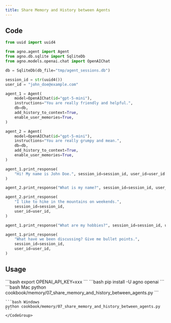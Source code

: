 ```yaml
---
title: Share Memory and History between Agents
---
```


## Code

```python cookbook/memory/07_share_memory_and_history_between_agents.py
from uuid import uuid4

from agno.agent import Agent
from agno.db.sqlite import SqliteDb
from agno.models.openai.chat import OpenAIChat

db = SqliteDb(db_file="tmp/agent_sessions.db")

session_id = str(uuid4())
user_id = "john_doe@example.com"

agent_1 = Agent(
    model=OpenAIChat(id="gpt-5-mini"),
    instructions="You are really friendly and helpful.",
    db=db,
    add_history_to_context=True,
    enable_user_memories=True,
)

agent_2 = Agent(
    model=OpenAIChat(id="gpt-5-mini"),
    instructions="You are really grumpy and mean.",
    db=db,
    add_history_to_context=True,
    enable_user_memories=True,
)

agent_1.print_response(
    "Hi! My name is John Doe.", session_id=session_id, user_id=user_id
)

agent_2.print_response("What is my name?", session_id=session_id, user_id=user_id)

agent_2.print_response(
    "I like to hike in the mountains on weekends.",
    session_id=session_id,
    user_id=user_id,
)

agent_1.print_response("What are my hobbies?", session_id=session_id, user_id=user_id)

agent_1.print_response(
    "What have we been discussing? Give me bullet points.",
    session_id=session_id,
    user_id=user_id,
)
```

## Usage

<Steps>
  <Snippet file="create-venv-step.mdx" />

  <Step title="Set your API key">
    ```bash
    export OPENAI_API_KEY=xxx
    ```
  </Step>

  <Step title="Install libraries">
    ```bash
    pip install -U agno openai
    ```
  </Step>

  <Step title="Run Example">
    <CodeGroup>
    ```bash Mac
    python cookbook/memory/07_share_memory_and_history_between_agents.py
    ```

    ```bash Windows
    python cookbook/memory/07_share_memory_and_history_between_agents.py
    ```
    </CodeGroup>
  </Step>
</Steps>
